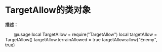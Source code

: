
# TargetAllow的类对象

**描述：**

&emsp;&emsp;@usage
local TargetAllow = require("TargetAllow")
local targetAllow = TargetAllow()
targetAllow.terrainAllowed = true
targetAllow:allow("Enemy", true)